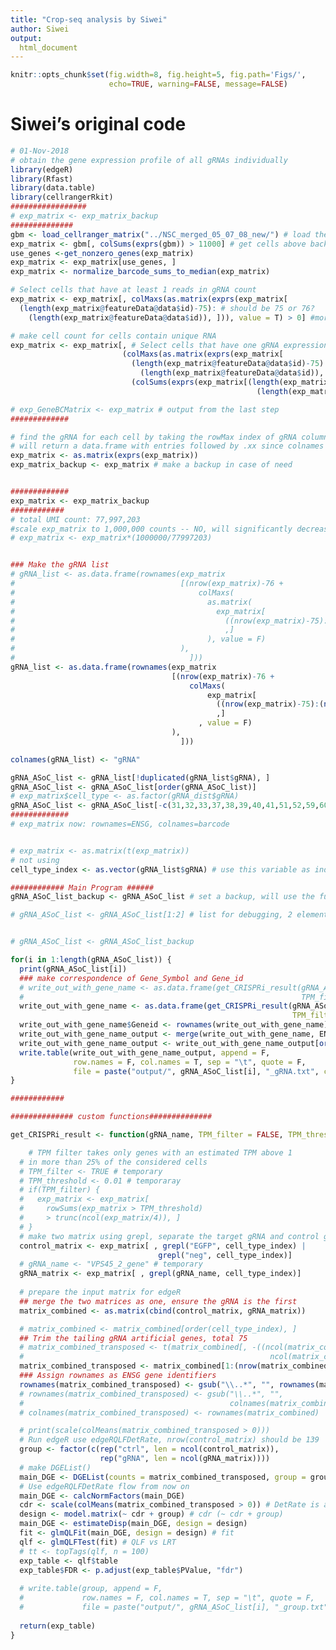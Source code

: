 ```yaml
---
title: "Crop-seq analysis by Siwei"
author: Siwei
output:
  html_document
---
```


```r
knitr::opts_chunk$set(fig.width=8, fig.height=5, fig.path='Figs/',
                      echo=TRUE, warning=FALSE, message=FALSE)
```

# 


# Siwei's original code
```r
# 01-Nov-2018
# obtain the gene expression profile of all gRNAs individually
library(edgeR)
library(Rfast)
library(data.table)
library(cellrangerRkit)
#################
# exp_matrix <- exp_matrix_backup
##############
gbm <- load_cellranger_matrix("../NSC_merged_05_07_08_new/") # load the GBM with NEW data 
exp_matrix <- gbm[, colSums(exprs(gbm)) > 11000] # get cells above background value
use_genes <-get_nonzero_genes(exp_matrix)
exp_matrix <- exp_matrix[use_genes, ]
exp_matrix <- normalize_barcode_sums_to_median(exp_matrix)

# Select cells that have at least 1 reads in gRNA count
exp_matrix <- exp_matrix[, colMaxs(as.matrix(exprs(exp_matrix[
  (length(exp_matrix@featureData@data$id)-75): # should be 75 or 76?
    (length(exp_matrix@featureData@data$id)), ])), value = T) > 0] #more than 1 count

# make cell count for cells contain unique RNA
exp_matrix <- exp_matrix[, # Select cells that have one gRNA expression more than 3x of all others
                         (colMaxs(as.matrix(exprs(exp_matrix[
                           (length(exp_matrix@featureData@data$id)-75):
                             (length(exp_matrix@featureData@data$id)), ])), value = T)) >
                           (colSums(exprs(exp_matrix[(length(exp_matrix@featureData@data$id)-75):
                                                       (length(exp_matrix@featureData@data$id)), ]))*3/4)]

# exp_GeneBCMatrix <- exp_matrix # output from the last step
#############

# find the gRNA for each cell by taking the rowMax index of gRNA columns(29847:29922)
# will return a data.frame with entries followed by .xx since colnames should be unique
exp_matrix <- as.matrix(exprs(exp_matrix))
exp_matrix_backup <- exp_matrix # make a backup in case of need


#############
exp_matrix <- exp_matrix_backup
############
# total UMI count: 77,997,203
#scale exp_matrix to 1,000,000 counts -- NO, will significantly decrease the statistic power
# exp_matrix <- exp_matrix*(1000000/77997203)


### Make the gRNA list
# gRNA_list <- as.data.frame(rownames(exp_matrix
#                                     [(nrow(exp_matrix)-76 +
#                                         colMaxs(
#                                           as.matrix(
#                                             exp_matrix[
#                                               ((nrow(exp_matrix)-75):(nrow(exp_matrix)))
#                                               ,]                                             
#                                           ), value = F)
#                                     ),
#                                       ]))
gRNA_list <- as.data.frame(rownames(exp_matrix
                                    [(nrow(exp_matrix)-76 +
                                        colMaxs(
                                            exp_matrix[
                                              ((nrow(exp_matrix)-75):(nrow(exp_matrix)))
                                              ,]                                             
                                          , value = F)
                                    ),
                                      ]))

colnames(gRNA_list) <- "gRNA"

gRNA_ASoC_list <- gRNA_list[!duplicated(gRNA_list$gRNA), ]
gRNA_ASoC_list <- gRNA_ASoC_list[order(gRNA_ASoC_list)]
# exp_matrix$cell_type <- as.factor(gRNA_dist$gRNA)
gRNA_ASoC_list <- gRNA_ASoC_list[-c(31,32,33,37,38,39,40,41,51,52,59,60,61,65,66,67)]
#############
# exp_matrix now: rownames=ENSG, colnames=barcode


# exp_matrix <- as.matrix(t(exp_matrix)) 
# not using
cell_type_index <- as.vector(gRNA_list$gRNA) # use this variable as index, length = 2522

############ Main Program ######
gRNA_ASoC_list_backup <- gRNA_ASoC_list # set a backup, will use the full list after debugging

# gRNA_ASoC_list <- gRNA_ASoC_list[1:2] # list for debugging, 2 elements only


# gRNA_ASoC_list <- gRNA_ASoC_list_backup

for(i in 1:length(gRNA_ASoC_list)) {
  print(gRNA_ASoC_list[i])
  ### make correspondence of Gene_Symbol and Gene_id
  # write_out_with_gene_name <- as.data.frame(get_CRISPRi_result(gRNA_ASoC_list[i], 
  #                                                              TPM_filter = F, TPM_threshold = 0.01))
  write_out_with_gene_name <- as.data.frame(get_CRISPRi_result(gRNA_ASoC_list[i], 
                                                               TPM_filter = F, TPM_threshold = 0.01)) # no filter set
  write_out_with_gene_name$Geneid <- rownames(write_out_with_gene_name)
  write_out_with_gene_name_output <- merge(write_out_with_gene_name, ENSG_coord_gene_gencodev28, by = "Geneid")
  write_out_with_gene_name_output <- write_out_with_gene_name_output[order(write_out_with_gene_name_output$PValue), ]
  write.table(write_out_with_gene_name_output, append = F, 
              row.names = F, col.names = T, sep = "\t", quote = F, 
              file = paste("output/", gRNA_ASoC_list[i], "_gRNA.txt", collapse = "", sep = ""))
}

############

############## custom functions##############

get_CRISPRi_result <- function(gRNA_name, TPM_filter = FALSE, TPM_threshold = 0.01) {

    # TPM filter takes only genes with an estimated TPM above 1
  # in more than 25% of the considered cells
  # TPM_filter <- TRUE # temporary
  # TPM_threshold <- 0.01 # temporaray
  # if(TPM_filter) {
  #   exp_matrix <- exp_matrix[ 
  #     rowSums(exp_matrix > TPM_threshold) 
  #     > trunc(ncol(exp_matrix/4)), ]
  # }
  # make two matrix using grepl, separate the target gRNA and control gRNA (EGFP/neg)
  control_matrix <- exp_matrix[ , grepl("EGFP", cell_type_index) |
                                 grepl("neg", cell_type_index)]
  # gRNA_name <- "VPS45_2_gene" # temporary
  gRNA_matrix <- exp_matrix[ , grepl(gRNA_name, cell_type_index)]
 
  # prepare the input matrix for edgeR
  ## merge the two matrices as one, ensure the gRNA is the first
  matrix_combined <- as.matrix(cbind(control_matrix, gRNA_matrix))

  # matrix_combined <- matrix_combined[order(cell_type_index), ]
  ## Trim the tailing gRNA artificial genes, total 75
  # matrix_combined_transposed <- t(matrix_combined[, -((ncol(matrix_combined)-75):
  #                                                       ncol(matrix_combined))])
  matrix_combined_transposed <- matrix_combined[1:(nrow(matrix_combined)-76), ]
  ### Assign rownames as ENSG gene identifiers
  rownames(matrix_combined_transposed) <- gsub("\\..*", "", rownames(matrix_combined_transposed))
  # rownames(matrix_combined_transposed) <- gsub("\\..*", "", 
  #                                              colnames(matrix_combined[ , 1:(ncol(matrix_combined)-76)]))
  # colnames(matrix_combined_transposed) <- rownames(matrix_combined)

  # print(scale(colMeans(matrix_combined_transposed > 0)))
  # Run edgeR use edgeRQLFDetRate, nrow(control_matrix) should be 139
  group <- factor(c(rep("ctrl", len = ncol(control_matrix)), 
                    rep("gRNA", len = ncol(gRNA_matrix))))
  # make DGEList()
  main_DGE <- DGEList(counts = matrix_combined_transposed, group = group, remove.zeros = T)
  # Use edgeRQLFDetRate flow from now on
  main_DGE <- calcNormFactors(main_DGE)
  cdr <- scale(colMeans(matrix_combined_transposed > 0)) # DetRate is applied here
  design <- model.matrix(~ cdr + group) # cdr (~ cdr + group)
  main_DGE <- estimateDisp(main_DGE, design = design)
  fit <- glmQLFit(main_DGE, design = design) # fit
  qlf <- glmQLFTest(fit) # QLF vs LRT
  # tt <- topTags(qlf, n = 100)
  exp_table <- qlf$table
  exp_table$FDR <- p.adjust(exp_table$PValue, "fdr")
  
  # write.table(group, append = F, 
  #             row.names = F, col.names = T, sep = "\t", quote = F, 
  #             file = paste("output/", gRNA_ASoC_list[i], "_group.txt", collapse = ""))
  
  return(exp_table)
}
```





